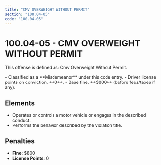 ```yaml
---
title: "CMV OVERWEIGHT WITHOUT PERMIT"
section: "100.04-05"
code: "100.04-05"
---
```





# 100.04-05 - CMV OVERWEIGHT WITHOUT PERMIT

This offense is defined as: Cmv Overweight Without Permit.

<Aside type="caution" title="Charge Type: Misdemeanor">
- Classified as a **Misdemeanor** under this code entry.
- Driver license points on conviction: **0**.
- Base fine: **$800** (before fees/taxes if any).
</Aside>

## Elements
- Operates or controls a motor vehicle or engages in the described conduct.
- Performs the behavior described by the violation title.

## Penalties
- **Fine**: $800
- **License Points**: 0
